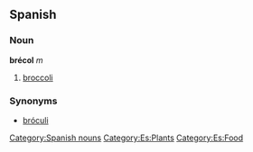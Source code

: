 == Spanish ==
=== Noun ===
'''brécol''' ''m''
# [[broccoli]]

=== Synonyms ===
*[[bróculi]]

[[Category:Spanish nouns]]
[[Category:Es:Plants]]
[[Category:Es:Food]]